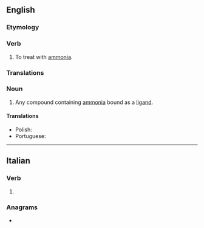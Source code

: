 ==English==

===Etymology===
{{suffix|en|ammonia|ate}}

===Verb===
{{en-verb}}

# {{lb|en|transitive}} To treat with [[ammonia]].

===Translations===
{{trans-top}}
{{trans-mid}}
{{trans-bottom}}

===Noun===
{{en-noun}}

# {{lb|en|inorganic chemistry}} Any compound containing [[ammonia]] bound as a [[ligand]].

====Translations====
{{trans-top|any compound containing ammonia bound as a ligand}}
* Polish: {{t|pl|amoniakat|m}} {{qualifier|when referring to ammoniated salts}}
* Portuguese: {{t|pt|amoniato|m}}
{{trans-mid}}
{{trans-bottom}}

----

==Italian==

===Verb===
{{head|it|verb form}}

# {{inflection of|it|ammonire||2|p|pres|subj}}

===Anagrams===
* {{anagrams|it|a=aaeimmnot|ammoinate}}